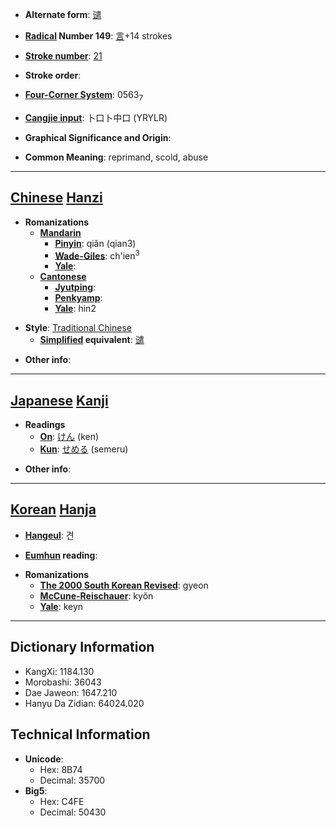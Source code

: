 * '''Alternate form''': [[谴]]

* '''[[Wiktionary:Chinese radical index| Radical]] Number 149''': [[Wiktionary:Chinese radical index 言|言]]+14 strokes

* '''[[Wiktionary:Chinese total strokes index|Stroke number]]''': [[Wiktionary:Chinese total strokes index 21|21]]

* '''Stroke order''': 

* '''[[Wiktionary:Chinese four corner index|Four-Corner System]]''': 0563<sub>7</sub>

* '''[[Wiktionary:Chinese Cangjie index|Cangjie input]]''': 卜口卜中口 (YRYLR)

* '''Graphical Significance and Origin''': 

* '''Common Meaning''': reprimand, scold, abuse

----

== [[Chinese]] [[Hanzi]] ==

* '''Romanizations'''
** '''[[Mandarin]]'''
*** '''[[Pinyin]]''': qiǎn (qian3)
*** '''[[Wade-Giles]]''': ch'ien<sup>3</sup>
*** '''[[Yale]]''': 
** '''[[Cantonese]]'''
*** '''[[Jyutping]]''':
*** '''[[Penkyamp]]''': 
*** '''[[Yale]]''': hin2

* '''Style''': [[Traditional Chinese]] 
** '''[[Simplified Chinese|Simplified]] equivalent''': [[谴]]

* '''Other info''': 

----

== [[Japanese]] [[Kanji]] ==

* '''Readings'''
** '''[[On]]''': [[けん]] (ken)
** '''[[Kun]]''': [[せめる]] (semeru)

* '''Other info''':  

----

== [[Korean]] [[Hanja]] ==

* '''[[Hangeul]]''': 견

* '''[[Eumhun]] reading''': 

* '''Romanizations'''
** '''[[The 2000 South Korean Revised Romanization|The 2000 South Korean Revised]]''': gyeon
** '''[[McCune-Reischauer]]''': kyŏn
** '''[[Yale]]''': keyn

----

== Dictionary Information ==

* KangXi: 1184.130
* Morobashi: 36043
* Dae Jaweon: 1647.210
* Hanyu Da Zidian: 64024.020

== Technical Information ==

* '''Unicode''':
** Hex: 8B74
** Decimal: 35700
* '''Big5''':
** Hex: C4FE
** Decimal: 50430